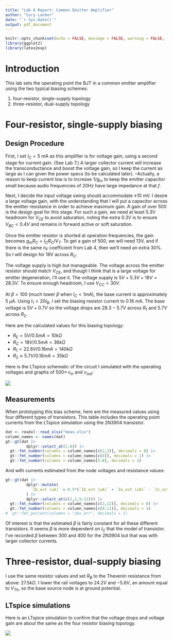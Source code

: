 ```yaml
---
title: "Lab 6 Report: Common Emitter Amplifier"
author: "Cory Lanker"
date: "`r Sys.Date()`"
output: pdf_document
---
```


```r
knitr::opts_chunk$set(echo = FALSE, message = FALSE, warning = FALSE, fig.height = 3.25, fig.width = 6.5, fig.align = 'center')
library(ggplot2)
library(latex2exp)
```

<!--
See Figure \ref{fig:p3mod} below.

![Figure caption.](p3mod.pdf){#fig:p3mod width=600 height=300}
-->

# Introduction

This lab sets the operating point the BJT in a common emitter amplifier using
the two typical biasing schemes:

1. four-resistor, single-supply topology
2. three-resistor, dual-supply topology

# Four-resistor, single-supply biasing

## Design Procedure

First, I set $I_C = 5$ mA as this amplifier is for voltage gain,
using a second stage for current gain. (See Lab 7.) A larger collector
current will increase the transconductance and boost the voltage gain,
so I keep the current as large as I can given the power specs
(to be calculated later). --Actually, a reason to keep current low is to increase $1/g_m$ to keep the emitter capacitor small because audio
frequencies of 20Hz have large impedance at that $f$.

Next, I decide the input voltage swing should accommodate $\pm 10$ mV.
I desire a large voltage gain, with the understanding that I will
put a capacitor across the emitter resistance in order to achieve
maximum gain. A gain of over 500 is the design goal for this stage.
For such a gain, we need at least 5.3V headroom for $V_{CE}$ to
avoid saturation, noting the extra 0.3V is to ensure $V_{BC} < 0.4V$
and remains in forward active or soft saturation.

Once the emitter resistor is shorted at operation frequencies,
the gain becomes $g_m R_C = I_C R_C / V_T$. To get a gain of 500,
we will need 13V, and if there is the same $n_F$ coefficient from
Lab 4, then we'll need an extra 30%. 
So I will design for 18V across $R_C$.

The voltage supply is high but manageable. The voltage across
the emitter resistor should match $V_{CE}$, and though
I think that is a large voltage for emitter degeneration, I'll use it.
The voltage supply is $5V + 5.3V + 18V = 28.3V$. To ensure enough
headroom, I use $V_{CC} = 30V$.

At $\beta = 100$ (much lower $\beta$ when $I_C < 1mA$), 
the base current is approximately $5\ \mu$A.
Using $I_1 > 20 I_B$, I set the biasing resistor
current to $0.16$ mA.
The base voltage is $5V + 0.7V$ so the voltage drops are 
$28.3-5.7$V across $R_1$ and $5.7V$ across $R_2$.

Here are the calculated values for this biasing topology:

* $R_E = 5V / 0.5mA = 10k\Omega$
* $R_C = 18V / 0.5mA = 36k\Omega$
* $R_1 = 22.6V / 0.16mA = 140k \Omega$
* $R_2 \approx 5.7V / 0.16mA = 35k \Omega$

Here is the LTspice schematic of the circuit I simulated
with the operating voltages and graphs of $500 \times\,v_{in}$
and $v_{out}$:

![](lt4res.png)

## Measurements

When prototyping this bias scheme, here are the measured values
using four different types of \emph{npn} transistors.
This table includes the
operating point currents from the LTspice simulation
using the 2N3904 transistor.


```r
dat <- readxl::read_xlsx("meas.xlsx")
column_names <- names(dat)
gt::gt(dat |>
         dplyr::select_at(1:8)) |> 
  gt::fmt_number(columns = column_names[c(2,3)], decimals = 0) |>
  gt::fmt_number(columns = column_names[c(4)], decimals = 1) |>
  gt::fmt_number(columns = column_names[5:8], decimals = 2)
```


And with currents estimated from the node voltages and 
resistance values:
```r
gt::gt(dat |>
         dplyr::mutate(
           `Ib_est (uA)` = 0.5*(`Ib_est (uA)` + `Ie_est (uA)` - `Ic_est (uA)`)
         ) |>
         dplyr::select_at(c(1,2,9:12))) |> 
  gt::fmt_number(columns = column_names[c(2,12)], decimals = 0) |>
  gt::fmt_number(columns = column_names[c(9:11)], decimals = 1)
#  gt::fmt_percent(columns = "obs_err", decimals = 1)
```

Of interest is that the estimated $\beta$ is fairly constant for
all these different transistors. It seems $\beta$ is more
dependent on $I_C$ that the model of transistor. I've recorded
$\beta$ between 300 and 400 for the 2N3904 but that was with
larger collector currents.

# Three-resistor, dual-supply biasing

I use the same resistor values and set $R_B$ to the
Thevenin resistance from above: $27.5 k\Omega$.
I lower the rail voltages to $24.2 V$ and $-5.8 V$,
an amount equal to $V_{Th}$, so
the base source node is at ground potential.

## LTspice simulations

Here is an LTspice simulation to confirm that the voltage drops
and voltage gain are about the same as the four resistor biasing topology.

![](lt3res.png)



